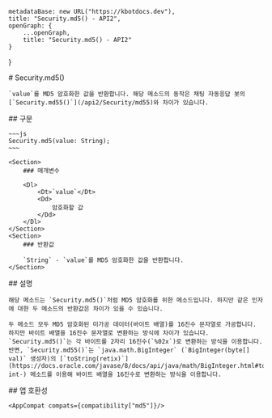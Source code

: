 
    metadataBase: new URL("https://kbotdocs.dev"),
    title: "Security.md5() - API2",
    openGraph: {
        ...openGraph,
        title: "Security.md5() - API2"
    }
}

<Section>
    # Security.md5()

    `value`를 MD5 암호화한 값을 반환합니다. 해당 메소드의 동작은 채팅 자동응답 봇의 [`Security.md55()`](/api2/Security/md55)와 차이가 있습니다.
</Section>
<Section>
    ## 구문

    ~~~js
    Security.md5(value: String);
    ~~~

    <Section>
        ### 매개변수

        <Dl>
            <Dt>`value`</Dt>
            <Dd>
                암호화할 값
            </Dd>
        </Dl>
    </Section>
    <Section>
        ### 반환값

        `String` - `value`를 MD5 암호화한 값을 반환합니다.
    </Section>
</Section>
<Section>
    ## 설명

    해당 메소드는 `Security.md5()`처럼 MD5 암호화를 위한 메소드입니다. 하지만 같은 인자에 대한 두 메소드의 반환값은 차이가 있을 수 있습니다.

    두 메소드 모두 MD5 암호화된 미가공 데이터(바이트 배열)를 16진수 문자열로 가공합니다. 하지만 바이트 배열을 16진수 문자열로 변환하는 방식에 차이가 있습니다.
    `Security.md5()`는 각 바이트를 2자리 16진수(`%02x`)로 변환하는 방식을 이용합니다.
    반면, `Security.md55()`는 `java.math.BigInteger` (`BigInteger(byte[] val)` 생성자)의 [`toString(retix)`](https://docs.oracle.com/javase/8/docs/api/java/math/BigInteger.html#toString-int-) 메소드를 이용해 바이트 배열을 16진수로 변환하는 방식을 이용합니다.
</Section>
<Section>
    ## 앱 호환성

    <AppCompat compats={compatibility["md5"]}/>
</Section>